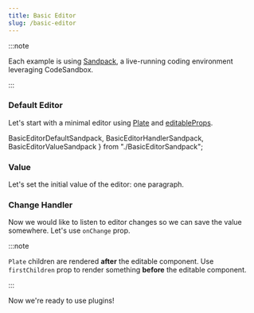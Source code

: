 ```yaml
---
title: Basic Editor
slug: /basic-editor
---
```


:::note

Each example is using [Sandpack](https://sandpack.codesandbox.io/), a live-running coding environment leveraging CodeSandbox.

:::

### Default Editor

Let's start with a minimal editor using [Plate](/docs/Plate) and [editableProps](/docs/Plate#editableprops).




  BasicEditorDefaultSandpack,
  BasicEditorHandlerSandpack,
  BasicEditorValueSandpack
} from "./BasicEditorSandpack";

<BasicEditorDefaultSandpack />

### Value

Let's set the initial value of the editor: one paragraph.



<BasicEditorValueSandpack />

### Change Handler

Now we would like to listen to editor changes so we can save the value somewhere.
Let's use `onChange` prop.



<BasicEditorHandlerSandpack />

:::note

`Plate` children are rendered **after** the editable component. Use `firstChildren` prop to render something **before** the editable component.

:::

Now we're ready to use plugins!
